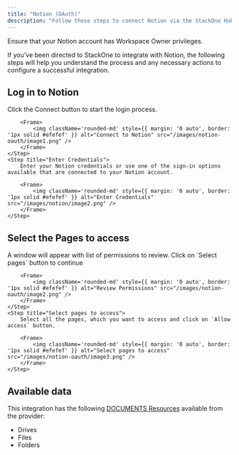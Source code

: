 ```yaml
---
title: "Notion (OAuth)"
description: "Follow these steps to connect Notion via the StackOne Hub successfully."
---
```



<Warning>
  Ensure that your Notion account has Workspace Owner privileges.
</Warning>

If you've been directed to StackOne to integrate with Notion, the following steps will help you understand the process and any necessary actions to configure a successful integration.

## Log in to Notion

<Steps>
    <Step title="Connect to Notion">
        Click the Connect button to start the login process.
    
        <Frame>
            <img className='rounded-md' style={{ margin: '0 auto', border: '1px solid #efefef' }} alt="Connect to Notion" src="/images/notion-oauth/image1.png" />
        </Frame>
    </Step>
    <Step title="Enter Credentials">
        Enter your Notion credentials or use one of the sign-in options available that are connected to your Notion account.
    
        <Frame>
            <img className='rounded-md' style={{ margin: '0 auto', border: '1px solid #efefef' }} alt="Enter Credentials" src="/images/notion/image2.png" />
        </Frame>
    </Step>
</Steps>

## Select the Pages to access

<Steps>
    <Step title="Review Permissions">
        A window will appear with list of permissions to review. Click on `Select pages` button to continue 
    
        <Frame>
            <img className='rounded-md' style={{ margin: '0 auto', border: '1px solid #efefef' }} alt="Review Permissions" src="/images/notion-oauth/image2.png" />
        </Frame>
    </Step>
    <Step title="Select pages to access">
        Select all the pages, which you want to access and click on `Allow access` button.
    
        <Frame>
            <img className='rounded-md' style={{ margin: '0 auto', border: '1px solid #efefef' }} alt="Select pages to access" src="/images/notion-oauth/image3.png" />
        </Frame>
    </Step>
</Steps>


<IntegrationFooter />

## Available data

This integration has the following [DOCUMENTS Resources](https://docs.stackone.com/reference/getting-started-with-your-api) available from the provider:
<ul>
  <li>Drives</li>
  <li>Files</li>
  <li>Folders</li>
</ul>